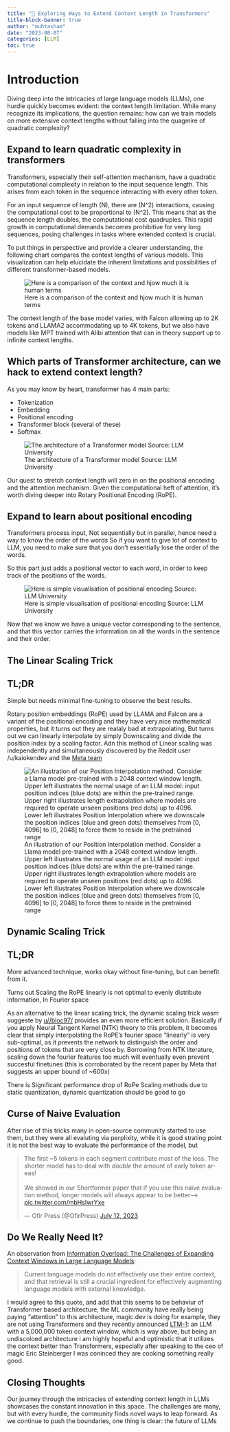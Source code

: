 ```yaml
---
title: "🗾 Exploring Ways to Extend Context Length in Transformers"
title-block-banner: true
author: "muhtasham"
date: "2023-08-07"
categories: [LLM]
toc: true
---
```


# Introduction 
Diving deep into the intricacies of large language models (LLMs), one hurdle quickly becomes evident: the context length limitation. While many recognize its implications, the question remains: how can we train models on more extensive context lengths without falling into the quagmire of quadratic complexity?


::: {.callout-note collapse="true"}
## Expand to learn quadratic complexity in transformers

Transformers, especially their self-attention mechanism, have a quadratic computational complexity in relation to the input sequence length. This arises from each token in the sequence interacting with every other token.

For an input sequence of length \(N\), there are \(N^2\) interactions, causing the computational cost to be proportional to \(N^2\). This means that as the sequence length doubles, the computational cost quadruples. This rapid growth in computational demands becomes prohibitive for very long sequences, posing challenges in tasks where extended context is crucial.
:::

To put things in perspective and provide a clearer understanding, the following chart compares the context lengths of various models. This visualization can help elucidate the inherent limitations and possibilities of different transformer-based models.


![Here is a comparison of the context and hjow much it is human terms](token_count.png)

The context length of the base model varies, with Falcon allowing up to 2K tokens and LLAMA2 accommodating up to 4K tokens, but we also have models like MPT trained with Alibi attention that can in theory support up to infinite context lengths. 

## Which parts of Transformer architecture, can we hack to extend context length?

As you may know by heart, transformer has 4 main parts:

- Tokenization
- Embedding
- Positional encoding
- Transformer block (several of these)
- Softmax

![The architecture of a Transformer model  Source: LLM University](arch.png)

Our quest to stretch context length will zero in on the positional encoding and the attention mechanism. Given the computational heft of attention, it's worth diving deeper into Rotary Positional Encoding (RoPE).

::: {.callout-caution collapse="true"}
## Expand to learn about positional encoding

Transformers process input, Not sequentially but in parallel, hence need a way to know the order of the words
So if you want to give lot of context to LLM, you need to make sure that you don't essentially lose the order of the words. 

So this part just adds a positional vector to each word, in order to keep track of the positions of the words.

![Here is simple visualisation of positional encoding Source: LLM University](pos_emb.png)

Now that we know we have a unique vector corresponding to the sentence, and that this vector carries the information on all the words in the sentence and their order.
:::

## The Linear Scaling Trick
::: {.callout-tip}
## TL;DR
Simple but needs minimal fine-tuning to observe the best results.
:::

Rotary position embeddings (RoPE) used by LLAMA and
Falcon are a variant of the positional encoding and they have very.nice mathematical properties, but it turns out they are realaly bad at extrapolating, But turns out we can linearly
interpolate by simply Downscaling and divide the
position index by a scaling
factor. Adn this method of Linear scaling was independently and simultaneously discovered by the Reddit user /u/kaiokendev and the [Meta team](https://arxiv.org/abs/2306.15595)

![An illustration of our Position Interpolation method. Consider a Llama model pre-trained with a 2048 context window length. Upper left illustrates the normal usage of an LLM model: input position indices
(blue dots) are within the pre-trained range. Upper right illustrates length extrapolation where models are required to operate unseen positions (red dots) up to 4096. Lower left illustrates Position Interpolation where we downscale the position indices (blue and green dots) themselves from [0, 4096] to [0, 2048] to force them
to reside in the pretrained range](linear_interpolation.png)

## Dynamic Scaling Trick

::: {.callout-tip}
## TL;DR
More advanced technique, works okay without fine-tuning, but can benefit from it.
:::

Turns out Scaling the RoPE linearly is not optimal to evenly distribute information, In Fourier space 

As an alternative to the linear scaling trick, the dynamic scaling trick wasm suggeste by [u//bloc97/](https://www.reddit.com/r/LocalLLaMA/comments/14lz7j5/ntkaware_scaled_rope_allows_llama_models_to_have/?utm_source=share&utm_medium=web2x&context=3) provides an even more efficient solution. Basically if you apply Neural Tangent Kernel (NTK) theory to this problem, it becomes clear that simply interpolating the RoPE's fourier space "linearly" is very sub-optimal, as it prevents the network to distinguish the order and positions of tokens that are very close by. Borrowing from NTK literature, scaling down the fourier features too much will eventually even prevent succesful finetunes (this is corroborated by the recent paper by Meta that suggests an upper bound of ~600x)

::: {.callout-warning}
There is Significant performance drop of RoPe Scaling methods due to static quantization, dynamic quantization should be good to go
:::

## Curse of Naive Evaluation
After rise of this tricks many in open-source community started to use them, but they were all evaluting via perplixity, while it is good strating point it is not the best way to evaluate the performance of the model, but 

<blockquote class="twitter-tweet"><p lang="en" dir="ltr">The first ~5 tokens in each segment contribute *most* of the loss. The shorter model has to deal with *double* the amount of early token areas!<br><br>We showed in our Shortformer paper that if you use this naïve evaluation method, longer models will always appear to be better--&gt; <a href="https://t.co/mbHsIwrYxe">pic.twitter.com/mbHsIwrYxe</a></p>&mdash; Ofir Press (@OfirPress) <a href="https://twitter.com/OfirPress/status/1679015108675239937?ref_src=twsrc%5Etfw">July 12, 2023</a></blockquote> <script async src="https://platform.twitter.com/widgets.js" charset="utf-8"></script>


## Do We Really Need It?

An observation from [Information Overload: The Challenges of Expanding Context Windows in Large Language Models
](https://samaya.ai/blog/):

> Current language models do not effectively use their entire context, and that retrieval is still
a crucial ingredient for effectively augmenting language models with external knowledge.  

I would agree to this quote, and add that this seems to be behaviur of Transformer based architecture, the ML community have really being paying "attention" to this architecture, magic.dev is doing for example, they are not using Transformers and they recently announced [LTM-1](https://magic.dev/blog/ltm-1): an LLM with a 5,000,000 token context window, which is way above, but being an undiscoloed architecture i am highly hopeful and optimistic that it utilizes the context better than Transformers, especially after speaking to the ceo of magic Eric Steinberger I was coninced they are cooking something really good.

## Closing Thoughts
Our journey through the intricacies of extending context length in LLMs showcases the constant innovation in this space. The challenges are many, but with every hurdle, the community finds novel ways to leap forward. As we continue to push the boundaries, one thing is clear: the future of LLMs 